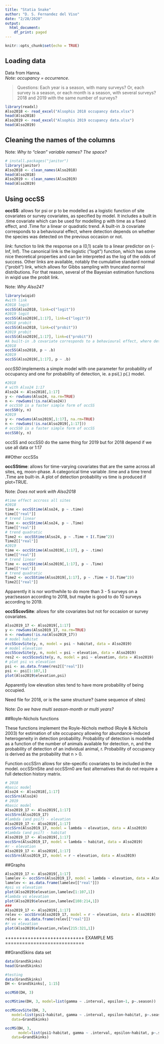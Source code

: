 ```yaml
---
title: "Statia Snake"
author: "D. S. Fernandez del Viso"
date: "2/28/2020"
output:
  html_document:
    df_print: paged
---
```


```r
knitr::opts_chunk$set(echo = TRUE)
```

## Loading data
Data from Hanna.  
_Note: occupancy = occurrence_. 

> Questions: Each year is a season, with many surveys?  Or, each survey is a season, or each month is a season, with several surveys?  
> 2018 and 2019 with the same number of surveys?  


```r
library(readxl)
Also2018 <- read_excel("Alsophis 2018 occupancy data.xlsx")
head(Also2018)
Also2019 <- read_excel("Alsophis 2019 occupancy data.xlsx")
head(Also2019)
```

## Cleaning the names of the columns  
Note: _Why to "clean" variable names? The space?_  

```r
# install.packages("janitor")
library(janitor)
Also2018 <- clean_names(Also2018)
head(Also2018)
Also2019 <- clean_names(Also2019)
head(Also2019)
```

## Using occSS
__occSS__: allows for psi or p to be modelled as a logistic function of site covariates or survey covariates, as specified by model. It includes a built in .time covariate which can be used for modelling p with time as a fixed effect, and .Time for a linear or quadratic trend. A built-in .b covariate corresponds to a behavioural effect, where detection depends on whether the species was detected on the previous occasion or not.  

_link_: function to link the response on a (0,1) scale to a linear predictor on (-Inf, Inf). The canonical link is the logistic ("logit") function, which has some nice theoretical properties and can be interpreted as the log of the odds of success. Other links are available, notably the cumulative standard normal ("probit") link, which allows for Gibbs sampling with truncated normal distributions. For that reason, several of the Bayesian estimation functions in wiqid use the probit link.  

Note: _Why Also24?_

```r
library(wiqid)
#with link 
#2018 logit
occSS(Also2018, link=c("logit"))
#2019 logit
occSS(Also2019[,1:17], link=c("logit"))
#2018 probit
occSS(Also2018, link=c("probit"))
#2019 probit
occSS(Also2019[,1:17], link=c("probit"))
#A built-in .b covariate corresponds to a behavioural effect, where detection depends on whether the species was detected on the previous occasion or not.
#2018 
occSS(Also2018, p ~ .b)
#2019
occSS(Also2019[,1:17], p ~ .b)
```

_occSS0_:implements a simple model with one parameter for probability of occupancy and one for probability of detection, ie. a psi(.) p(.) model.

```r
#2018
# with Also24 1:17
Also24 <- Also2018[,1:17]
y <- rowSums(Also24, na.rm=TRUE)
n <- rowSums(!is.na(Also24))
# occSS0 is a faster simple form of occSS
occSS0(y, n)
#2019
y <- rowSums(Also2019[,1:17], na.rm=TRUE)
n <- rowSums(!is.na(Also2019[,1:17]))
# occSS0 is a faster simple form of occSS
occSS0(y, n)
```

occSS and occSS0 do the same thing for 2019
but for 2018 depend if we use all data or 1:17

##Other occSSs  

__occSStime__: allows for time-varying covariates that are the same across all sites, eg, moon-phase. A categorical time variable .time and a time trend .Time are built-in. A plot of detection probability vs time is produced if plot=TRUE. 

Note: _Does not work with Also2018_

```r
#time effect accross all sites
#2018
time <- occSStime(Also24, p ~ .time)
time[["real"]]
# trend linear
Time <- occSStime(Also24, p ~ .Time)
Time[["real"]]
# trend quadratic
Time2 <- occSStime(Also24, p ~ .Time + I(.Time^2))
Time2[["real"]]
#2019
time <- occSStime(Also2019[,1:17], p ~ .time)
time[["real"]]
# trend linear
Time <- occSStime(Also2019[,1:17], p ~ .Time)
Time[["real"]]
# trend quadratic
Time2 <- occSStime(Also2019[,1:17], p ~ .Time + I(.Time^2))
Time2[["real"]]
```

Apparently it is nor worthwhile to do more than 3 - 5 surveys on a year/season according to 2018, but maybe is good to do 10 surveys according to 2019.

__occSScovSite__: allows for site covariates but not for occasion or survey covariates.

```r
Also2019_17 <- Also2019[,1:17]
y <- rowSums(Also2019_17, na.rm=TRUE)
n <- rowSums(!is.na(Also2019_17))
# model habitat
occSScovSite(y, n, model = psi ~ habitat, data = Also2019)
# model elevation
occSScovSite(y, n, model = psi ~ elevation, data = Also2019)
res2 <- occSScovSite(y, n, model = psi ~ elevation, data = Also2019)
# plot psi vs elevation
psi <- as.data.frame(res2[["real"]])
psi <- psi[1:107,1]
plot(Also2019$elevation,psi)
```

Apparently low elevation sites tend to have more probability of being occupied.

Need file for 2018, or is the same structure? (same sequence of sites)

Note: _Do we have multi season-month or multi years?_

##Royle-Nichols functions  

These functions implement the Royle-Nichols method (Royle & Nichols 2003) for estimation of site occupancy allowing for abundance-induced heterogeneity in detection probability. Probability of detection is modelled as a function of the number of animals available for detection, n, and the probability of detection of an individual animal, r. Probability of occupancy is derived as the probability that n > 0.

Function occSSrn allows for site-specific covariates to be included in the model. occSSrnSite and occSSrn0 are fast alternatives that do not require a full detection history matrix.
```r
# 2018
#basic model
Also24 <- Also2018[,1:17]
occSSrn(Also24)
# 2019
#basic model
Also2019_17 <- Also2019[,1:17]
occSSrn(Also2019_17)
#lambda (and psi?) - elevation
Also2019_17 <- Also2019[,1:17]
occSSrn(Also2019_17, model = lambda ~ elevation, data = Also2019)
#lambda (and psi?) - habitat
Also2019_17 <- Also2019[,1:17]
occSSrn(Also2019_17, model = lambda ~ habitat, data = Also2019)
#r - elevation
Also2019_17 <- Also2019[,1:17]
occSSrn(Also2019_17, model = r ~ elevation, data = Also2019)
```

##Graphs

```r
Also2019_17 <- Also2019[,1:17]
lamelev <- occSSrn(Also2019_17, model = lambda ~ elevation, data = Also2019)
lamelev <- as.data.frame(lamelev[["real"]])
#psi vs elevation
plot(Also2019$elevation,lamelev[1:107,1])
#lambda vs elevation
plot(Also2019$elevation,lamelev[108:214,1])
###
Also2019_17 <- Also2019[,1:17]
relev <- occSSrn(Also2019_17, model = r ~ elevation, data = Also2019)
relev <- as.data.frame(relev[["real"]])
#r vs elevation
plot(Also2019$elevation,relev[215:321,1])
```





++++++++++++++++++++++++++++
EXAMPLE MS
============================



##GrandSkins data set

```r
data(GrandSkinks)
head(GrandSkinks)

#testing
data(GrandSkinks)
DH <- GrandSkinks[, 1:15]

occMS0(DH, 3)

occMStime(DH, 3, model=list(gamma ~ .interval, epsilon~1, p~.season))

occMScovSite(DH, 3,
   model=list(psi1~habitat, gamma ~ .interval, epsilon~habitat, p~.season),
   data=GrandSkinks)

occMS(DH, 3,
      model=list(psi1~habitat, gamma ~ .interval, epsilon~habitat, p~.season),
   data=GrandSkinks)
```

